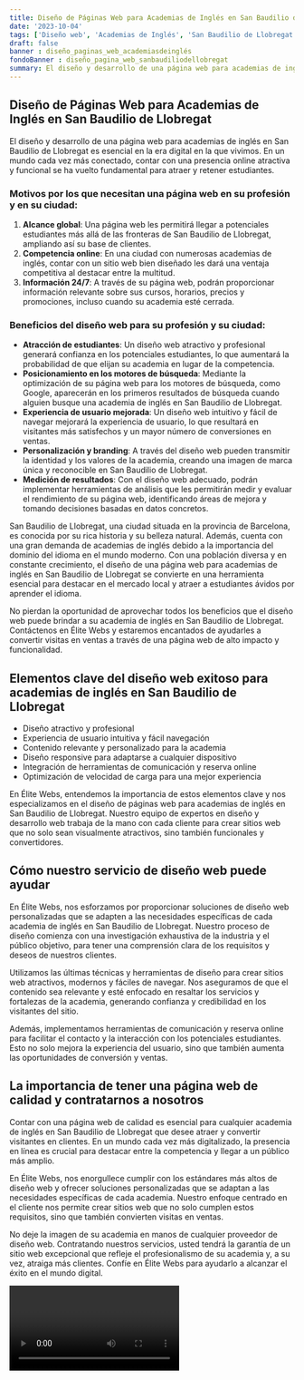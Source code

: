 ```yaml
---
title: Diseño de Páginas Web para Academias de Inglés en San Baudilio de Llobregat
date: '2023-10-04'
tags: ['Diseño web', 'Academias de Inglés', 'San Baudilio de Llobregat']
draft: false
banner : diseño_paginas_web_academiasdeinglés
fondoBanner : diseño_pagina_web_sanbaudiliodellobregat
summary: El diseño y desarrollo de una página web para academias de inglés en San Baudilio de Llobregat es esencial en la era digital en la que vivimos. En un mundo cada vez más conectado, contar con una presencia online atractiva y funcional se ha vuelto fundamental para atraer y retener estudiantes.
---
```


## Diseño de Páginas Web para Academias de Inglés en San Baudilio de Llobregat

El diseño y desarrollo de una página web para academias de inglés en San Baudilio de Llobregat es esencial en la era digital en la que vivimos. En un mundo cada vez más conectado, contar con una presencia online atractiva y funcional se ha vuelto fundamental para atraer y retener estudiantes.

### Motivos por los que necesitan una página web en su profesión y en su ciudad:

1. **Alcance global**: Una página web les permitirá llegar a potenciales estudiantes más allá de las fronteras de San Baudilio de Llobregat, ampliando así su base de clientes.
2. **Competencia online**: En una ciudad con numerosas academias de inglés, contar con un sitio web bien diseñado les dará una ventaja competitiva al destacar entre la multitud.
3. **Información 24/7**: A través de su página web, podrán proporcionar información relevante sobre sus cursos, horarios, precios y promociones, incluso cuando su academia esté cerrada.

### Beneficios del diseño web para su profesión y su ciudad:

- **Atracción de estudiantes**: Un diseño web atractivo y profesional generará confianza en los potenciales estudiantes, lo que aumentará la probabilidad de que elijan su academia en lugar de la competencia.
- **Posicionamiento en los motores de búsqueda**: Mediante la optimización de su página web para los motores de búsqueda, como Google, aparecerán en los primeros resultados de búsqueda cuando alguien busque una academia de inglés en San Baudilio de Llobregat.
- **Experiencia de usuario mejorada**: Un diseño web intuitivo y fácil de navegar mejorará la experiencia de usuario, lo que resultará en visitantes más satisfechos y un mayor número de conversiones en ventas.
- **Personalización y branding**: A través del diseño web pueden transmitir la identidad y los valores de la academia, creando una imagen de marca única y reconocible en San Baudilio de Llobregat.
- **Medición de resultados**: Con el diseño web adecuado, podrán implementar herramientas de análisis que les permitirán medir y evaluar el rendimiento de su página web, identificando áreas de mejora y tomando decisiones basadas en datos concretos.

San Baudilio de Llobregat, una ciudad situada en la provincia de Barcelona, es conocida por su rica historia y su belleza natural. Además, cuenta con una gran demanda de academias de inglés debido a la importancia del dominio del idioma en el mundo moderno. Con una población diversa y en constante crecimiento, el diseño de una página web para academias de inglés en San Baudilio de Llobregat se convierte en una herramienta esencial para destacar en el mercado local y atraer a estudiantes ávidos por aprender el idioma.

No pierdan la oportunidad de aprovechar todos los beneficios que el diseño web puede brindar a su academia de inglés en San Baudilio de Llobregat. Contáctenos en Élite Webs y estaremos encantados de ayudarles a convertir visitas en ventas a través de una página web de alto impacto y funcionalidad.

<GifSeo />

<Cta />

## Elementos clave del diseño web exitoso para academias de inglés en San Baudilio de Llobregat

- Diseño atractivo y profesional
- Experiencia de usuario intuitiva y fácil navegación
- Contenido relevante y personalizado para la academia
- Diseño responsive para adaptarse a cualquier dispositivo
- Integración de herramientas de comunicación y reserva online
- Optimización de velocidad de carga para una mejor experiencia

En Élite Webs, entendemos la importancia de estos elementos clave y nos especializamos en el diseño de páginas web para academias de inglés en San Baudilio de Llobregat. Nuestro equipo de expertos en diseño y desarrollo web trabaja de la mano con cada cliente para crear sitios web que no solo sean visualmente atractivos, sino también funcionales y convertidores.

## Cómo nuestro servicio de diseño web puede ayudar

En Élite Webs, nos esforzamos por proporcionar soluciones de diseño web personalizadas que se adapten a las necesidades específicas de cada academia de inglés en San Baudilio de Llobregat. Nuestro proceso de diseño comienza con una investigación exhaustiva de la industria y el público objetivo, para tener una comprensión clara de los requisitos y deseos de nuestros clientes.

Utilizamos las últimas técnicas y herramientas de diseño para crear sitios web atractivos, modernos y fáciles de navegar. Nos aseguramos de que el contenido sea relevante y esté enfocado en resaltar los servicios y fortalezas de la academia, generando confianza y credibilidad en los visitantes del sitio.

Además, implementamos herramientas de comunicación y reserva online para facilitar el contacto y la interacción con los potenciales estudiantes. Esto no solo mejora la experiencia del usuario, sino que también aumenta las oportunidades de conversión y ventas.

## La importancia de tener una página web de calidad y contratarnos a nosotros

Contar con una página web de calidad es esencial para cualquier academia de inglés en San Baudilio de Llobregat que desee atraer y convertir visitantes en clientes. En un mundo cada vez más digitalizado, la presencia en línea es crucial para destacar entre la competencia y llegar a un público más amplio.

En Élite Webs, nos enorgullece cumplir con los estándares más altos de diseño web y ofrecer soluciones personalizadas que se adaptan a las necesidades específicas de cada academia. Nuestro enfoque centrado en el cliente nos permite crear sitios web que no solo cumplen estos requisitos, sino que también convierten visitas en ventas.

No deje la imagen de su academia en manos de cualquier proveedor de diseño web. Contratando nuestros servicios, usted tendrá la garantía de un sitio web excepcional que refleje el profesionalismo de su academia y, a su vez, atraiga más clientes. Confíe en Élite Webs para ayudarlo a alcanzar el éxito en el mundo digital.

<Video />

<CtaBot job='Academias de Inglés' city='San Baudilio de Llobregat'/>

<Gmaps query='San Baudilio de Llobregat+españa+maps' />